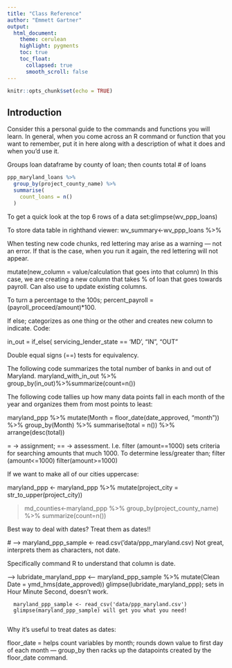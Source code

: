 ```yaml
---
title: "Class Reference"
author: "Emmett Gartner"
output:
  html_document:
    theme: cerulean
    highlight: pygments
    toc: true
    toc_float:
      collapsed: true
      smooth_scroll: false
---
```


```r
knitr::opts_chunk$set(echo = TRUE)
```

## Introduction

Consider this a personal guide to the commands and functions you will learn. In general, when you come across an R command or function that you want to remember, put it in here along with a description of what it does and when you'd use it.

Groups loan dataframe by county of loan; then counts total # of loans
```r
ppp_maryland_loans %>%
  group_by(project_county_name) %>%
  summarise(
    count_loans = n()
  )
```


To get a quick look at the top 6 rows of a data set:glimpse(wv_ppp_loans)

To store data table in righthand viewer: wv_summary<-wv_ppp_loans %>% 

When testing new code chunks, red lettering may arise as a warning — not an error. If that is the case, when you run it again, the red lettering will not appear.

mutate(new_column = value/calculation that goes into that column) In this case, we are creating a new column that takes % of loan that goes towards payroll. Can also use to update existing columns.

To turn a percentage to the 100s; percent_payroll = (payroll_proceed/amount)*100.


If else; categorizes as one thing or the other and creates new column to indicate. Code:

 in_out = if_else(
        servicing_lender_state == 'MD', "IN", "OUT"
        
Double equal signs (==) tests for equivalency.

The following code summarizes the total number of banks in and out of Maryland.
maryland_with_in_out %>% group_by(in_out)%>%summarize(count=n())

The following code tallies up how many data points fall in each month of the year and organizes them from most points to least:

maryland_ppp %>%
  mutate(Month = floor_date(date_approved, "month")) %>%
  group_by(Month) %>%
  summarise(total = n()) %>%
  arrange(desc(total))

= -> assignment; == -> assessment. I.e. filter (amount==1000) sets criteria for searching amounts that much 1000. To determine less/greater than; filter (amount<=1000) filter(amount>=1000)

If we want to make all of our cities uppercase:

maryland_ppp <- maryland_ppp %>% mutate(project_city = str_to_upper(project_city))

> md_counties<-maryland_ppp %>% group_by(project_county_name) %>% summarize(count=n())

Best way to deal with dates? Treat them as dates!! 

 # ---> maryland_ppp_sample <- read.csv('data/ppp_maryland.csv)
  Not great, interprets them as characters, not date.
  
Specifically command R to understand that column is date.

 ---> lubridate_maryland_ppp <-- maryland_ppp_sample %>% mutate(Clean Date = ymd_hms(date_approved)) 
      glimpse(lubridate_maryland_ppp); sets in Hour Minute Second, doesn't work.
      
      maryland_ppp_sample <- read_csv('data/ppp_maryland.csv')
      glimpse(maryland_ppp_sample) will get you what you need!
      
Why it's useful to treat dates as dates:

floor_date = helps count variables by month; rounds down value to first day of each month — group_by then racks up the datapoints created by the floor_date command.





